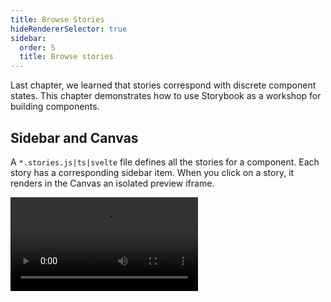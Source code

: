 ```yaml
---
title: Browse Stories
hideRendererSelector: true
sidebar:
  order: 5
  title: Browse stories
---
```


Last chapter, we learned that stories correspond with discrete component states. This chapter demonstrates how to use Storybook as a workshop for building components.

## Sidebar and Canvas

A `*.stories.js|ts|svelte` file defines all the stories for a component. Each story has a corresponding sidebar item. When you click on a story, it renders in the Canvas an isolated preview iframe.

<Video src="../_assets/get-started/example-browse-all-stories-optimized.mp4" />

Navigate between stories by clicking on them in the sidebar. Try the sidebar search to find a story by name.

Or use keyboard shortcuts. Click on the Storybook's menu to see the list of shortcuts available.

![Storybook keyboard shortcuts examples](../_assets/get-started/storybook-keyboard-shortcuts.png)

## Toolbar

Storybook ships with time-saving tools built-in. The toolbar contains tools that allow you to adjust how the story renders in the Canvas:

* 🔍 Zooming visually scales the component so you can check the details.
* 🖼 Background changes the rendered background behind your component so you can verify how your component renders in different visual contexts.
* 📐 Grid renders your component on top of a grid layout so you can verify if your component is aligned correctly.
* 📏 Measure toggles a measurement overlay to help you inspect the dimensions of components.
* 🎚️ Outline displays the component's bounding box so you can verify if your component is positioned correctly.
* 📱 Viewport renders the component in a variety of dimensions and orientations. It’s ideal for checking the responsiveness of components.

<Video src="../_assets/get-started/toolbar-walkthrough-optimized.mp4" />

The [“Docs”](../writing-docs/index.mdx) page displays auto-generated documentation for components (inferred from the source code). Usage documentation is helpful when sharing reusable components with your team, for example, in an application.

![Storybook keyboard shortcuts examples](../_assets/get-started/mdx-example.png)

The toolbar is customizable. You can use [globals](../essentials/toolbars-and-globals.mdx) to quickly toggle themes and languages. Or install Storybook toolbar [addons](../configure/user-interface/storybook-addons.mdx) from the community to enable advanced workflows.

## Addons

Addons are plugins that extend Storybook's core functionality. You can find them in the addons panel, a reserved place in the Storybook UI below the Canvas. Each tab shows the generated metadata, logs, or static analysis for the selected story by the addon.

![Storybook addon examples](../_assets/get-started/addons.png)

* **Controls** allows you to interact with a component’s args (inputs) dynamically. Experiment with alternate configurations of the component to discover edge cases.
* **Actions** help you verify interactions produce the correct outputs via callbacks. For instance, if you view the “Logged In” story of the `Header` component, we can verify that clicking the “Log out” button triggers the `onLogout` callback, which would be provided by the component that made use of the Header.
* **Interactions** provides a helpful user interface for debugging [component tests](../writing-tests/component-testing.mdx) with the `play` function.
* **Visual Tests** lets you pinpoint UI bugs in your local development environment by providing instant feedback directly in Storybook.

<Video src="../_assets/get-started/addons-walkthrough-optimized.mp4" />

Storybook is extensible. Our rich ecosystem of addons helps you test, document, and optimize your stories. You can also create an addon to satisfy your workflow requirements. Read more in the [addons section](../addons/index.mdx).

In the next chapter, we'll get your components rendering in Storybook so you can use it to supercharge component development.

## Use stories to build UIs

When building apps, one of the biggest challenges is to figure out if a piece of UI already exists in your codebase and how to use it for the new feature you're building.

Storybook catalogues all your components and their use cases. Therefore, you can quickly browse it to find what you're looking for.

Here's what the workflow looks like:

* 🗃 Use the sidebar to find a suitable component
* 👀 Review its stories to pick a variant that suits your needs
* 📝 Copy/paste the story definition into your app code and wire it up to data

You can access the story definition from the stories file or make it available in your published Storybook using the [Docs addon](../api/doc-blocks/doc-block-source.mdx).

![Docblock source](../_assets/get-started/docblock-source.png)
